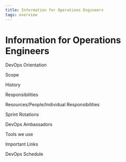 ```yaml
---
title: Information for Operations Engineers
tags: overview
---
```


# Information for Operations Engineers


DevOps Orientation

Scope

History

Responsibilities

Resources/People/Individual Responsibilities

Sprint Rotations

DevOps Ambassadors

Tools we use

Important Links

DevOps Schedule
